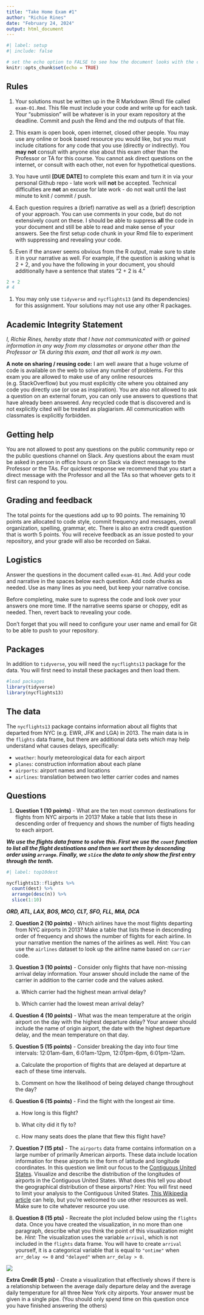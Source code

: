 ```yaml
---
title: "Take Home Exam #1"
author: "Richie Rines"
date: "February 24, 2024"
output: html_document
---
```


```r
#| label: setup
#| include: false

# set the echo option to FALSE to see how the document looks with the code suppressed
knitr::opts_chunk$set(echo = TRUE)
```

## Rules

1.  Your solutions must be written up in the R Markdown (Rmd) file called `exam-01.Rmd`. This file must include your code and write up for each task. Your "submission" will be whatever is in your exam repository at the deadline. Commit and push the Rmd and the md outputs of that file.

2.  This exam is open book, open internet, closed other people. You may use any online or book based resource you would like, but you must include citations for any code that you use (directly or indirectly). You **may not** consult with anyone else about this exam other than the Professor or TA for this course. You cannot ask direct questions on the internet, or consult with each other, not even for hypothetical questions.

3.  You have until **[DUE DATE]** to complete this exam and turn it in via your personal Github repo - late work will **not** be accepted. Technical difficulties are **not** an excuse for late work - do not wait until the last minute to knit / commit / push.

4.  Each question requires a (brief) narrative as well as a (brief) description of your approach. You can use comments in your code, but do not extensively count on these. I should be able to suppress **all** the code in your document and still be able to read and make sense of your answers. See the first setup code chunk in your Rmd file to experiment with suppressing and revealing your code.

5.  Even if the answer seems obvious from the R output, make sure to state it in your narrative as well. For example, if the question is asking what is 2 + 2, and you have the following in your document, you should additionally have a sentence that states "2 + 2 is 4."

``` r
2 + 2
# 4
```

1.  You may only use `tidyverse` and `nycflights13` (and its dependencies) for this assignment. Your solutions may not use any other R packages.

## Academic Integrity Statement

*I, Richie Rines, hereby state that I have not communicated with or gained information in any way from my classmates or anyone other than the Professor or TA during this exam, and that all work is my own.*

**A note on sharing / reusing code:** I am well aware that a huge volume of code is available on the web to solve any number of problems. For this exam you are allowed to make use of any online resources (e.g. StackOverflow) but you must explicitly cite where you obtained any code you directly use (or use as inspiration). You are also not allowed to ask a question on an external forum, you can only use answers to questions that have already been answered. Any recycled code that is discovered and is not explicitly cited will be treated as plagiarism. All communication with classmates is explicitly forbidden.

## Getting help

You are not allowed to post any questions on the public community repo or the public questions channel on Slack. Any questions about the exam must be asked in person in office hours or on Slack via direct message to the Professor or the TAs. For quickest response we recommend that you start a direct message with the Professor and all the TAs so that whoever gets to it first can respond to you.

## Grading and feedback

The total points for the questions add up to 90 points. The remaining 10 points are allocated to code style, commit frequency and messages, overall organization, spelling, grammar, etc. There is also an extra credit question that is worth 5 points. You will receive feedback as an issue posted to your repository, and your grade will also be recorded on Sakai.

## Logistics

Answer the questions in the document called `exam-01.Rmd`. Add your code and narrative in the spaces below each question. Add code chunks as needed. Use as many lines as you need, but keep your narrative concise.

Before completing, make sure to supress the code and look over your answers one more time. If the narrative seems sparse or choppy, edit as needed. Then, revert back to revealing your code.

Don't forget that you will need to configure your user name and email for Git to be able to push to your repository.

## Packages

In addition to `tidyverse`, you will need the `nycflights13` package for the data. You will first need to install these packages and then load them.

```r
#load packages
library(tidyverse)
library(nycflights13)
```

## The data

The `nycflights13` package contains information about all flights that departed from NYC (e.g. EWR, JFK and LGA) in 2013. The main data is in the `flights` data frame, but there are additional data sets which may help understand what causes delays, specifically:

-   `weather`: hourly meteorological data for each airport
-   `planes`: construction information about each plane
-   `airports`: airport names and locations
-   `airlines`: translation between two letter carrier codes and names

## Questions

1.  **Question 1 (10 points)** - What are the ten most common destinations for flights from NYC airports in 2013? Make a table that lists these in descending order of frequency and shows the number of fligts heading to each airport.

***We use the flights data frame to solve this. First we use the `count` function to list all the flight destinations and then we sort them by descending order using `arrange`. Finally, we `slice` the data to only show the first entry through the tenth.***

```r
#| label: top10dest

nycflights13::flights %>%
  count(dest) %>%
  arrange(desc(n)) %>%
  slice(1:10)
```

***ORD, ATL, LAX, BOS, MCO, CLT, SFO, FLL, MIA, DCA***

2.  **Question 2 (10 points)** - Which airlines have the most flights departing from NYC airports in 2013? Make a table that lists these in descending order of frequency and shows the number of flights for each airline. In your narrative mention the names of the airlines as well. *Hint:* You can use the `airlines` dataset to look up the airline name based on `carrier` code.

3.  **Question 3 (10 points)** - Consider only flights that have non-missing arrival delay information. Your answer should include the name of the carrier in addition to the carrier code and the values asked.

    a\. Which carrier had the highest mean arrival delay?

    b\. Which carrier had the lowest mean arrival delay?

4.  **Question 4 (10 points)** - What was the mean temperature at the origin airport on the day with the highest departure delay? Your answer should include the name of origin airport, the date with the highest departure delay, and the mean temperature on that day.

5.  **Question 5 (15 points)** - Consider breaking the day into four time intervals: 12:01am-6am, 6:01am-12pm, 12:01pm-6pm, 6:01pm-12am.

    a\. Calculate the proportion of flights that are delayed at departure at each of these time intervals.

    b\. Comment on how the likelihood of being delayed change throughout the day?

6.  **Question 6 (15 points)** - Find the flight with the longest air time.

    a\. How long is this flight?

    b\. What city did it fly to?

    c\. How many seats does the plane that flew this flight have?

7.  **Question 7 (15 pts)** - The `airports` data frame contains information on a large number of primarily American airports. These data include location information for these airports in the form of latitude and longitude coordinates. In this question we limit our focus to the [Contiguous United States](https://en.wikipedia.org/wiki/Contiguous_United_States). Visualize and describe the distribution of the longitudes of airports in the Contiguous United States. What does this tell you about the geographical distribution of these airports? *Hint:* You will first need to limit your analysis to the Contiguous United States. [This Wikipedia article](https://en.wikipedia.org/wiki/List_of_extreme_points_of_the_United_States) can help, but you're welcomed to use other resources as well. Make sure to cite whatever resource you use.

8.  **Question 8 (15 pts)** - Recreate the plot included below using the `flights` data. Once you have created the visualization, in no more than one paragraph, describe what you think the point of this visualization might be. *Hint:* The visualization uses the variable `arrival`, which is not included in the `flights` data frame. You will have to create `arrival` yourself, it is a categorical variable that is equal to `"ontime"` when `arr_delay <= 0` and `"delayed"` when `arr_delay > 0`.

![](img/plot-to-recreate.png)

**Extra Credit (5 pts)** - Create a visualization that effectively shows if there is a relationship between the average daily departure delay and the average daily temperature for all three New York city airports. Your answer must be given in a single pipe. (You should only spend time on this question once you have finished answering the others)
